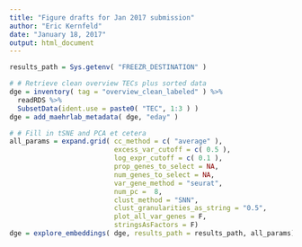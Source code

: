 ```yaml
---
title: "Figure drafts for Jan 2017 submission"
author: "Eric Kernfeld"
date: "January 18, 2017"
output: html_document
---
```


```r
results_path = Sys.getenv( "FREEZR_DESTINATION" )

# # Retrieve clean overview TECs plus sorted data
dge = inventory( tag = "overview_clean_labeled" ) %>% 
  readRDS %>% 
  SubsetData(ident.use = paste0( "TEC", 1:3 ) ) 
dge = add_maehrlab_metadata( dge, "eday" )

# # Fill in tSNE and PCA et cetera
all_params = expand.grid( cc_method = c( "average" ),
                          excess_var_cutoff = c( 0.5 ),
                          log_expr_cutoff = c( 0.1 ), 
                          prop_genes_to_select = NA, 
                          num_genes_to_select = NA, 
                          var_gene_method = "seurat",
                          num_pc =  8, 
                          clust_method = "SNN",
                          clust_granularities_as_string = "0.5",
                          plot_all_var_genes = F,
                          stringsAsFactors = F)
dge = explore_embeddings( dge, results_path = results_path, all_params)

```
